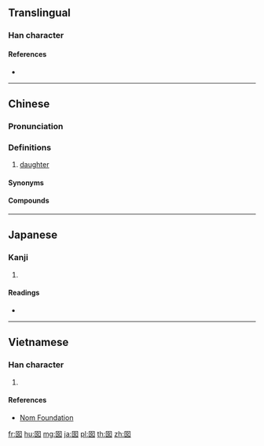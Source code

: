 {{character info/new}}
==Translingual==

===Han character===
{{Han char|rn=31|rad=囗|as=03|sn=6|four=60404|canj=WV|ids=⿴囗女}}

====References====
* {{Han ref|kx=0217.060|dkj=04696|dj=0444.050|hdz=10713.080|uh=56E1|ud=22241|bh=C9C6|bd=51654}}

----

==Chinese==
{{zh-forms}}

===Pronunciation===
{{zh-pron
|m=nān
|c=naam4
|cat=n
}}

===Definitions===
{{zh-hanzi}}

# {{lb|zh|chiefly|Cantonese}} [[daughter]]

====Synonyms====
{{zh-dial|女兒}}

====Compounds====
{{zh-der|囡仔|囡囡}}

----

==Japanese==

===Kanji===
{{ja-kanji|grade=|rs=囗03}}

# {{defn|lang=ja|sort=囗03}}

====Readings====
* {{ja-readings|goon=[[のう]] (nō)|kanon=[[なん]] (nan)|kun=}}

----

==Vietnamese==

===Han character===
{{vi-hantu|niếp|rs=囗03}}

# {{defn|lang=vi|sort=囗03}}

====References====
* [http://nomfoundation.org/common/nom_details.php?codepoint=56e1 Nom Foundation]

[[fr:囡]]
[[hu:囡]]
[[mg:囡]]
[[ja:囡]]
[[pl:囡]]
[[th:囡]]
[[zh:囡]]
